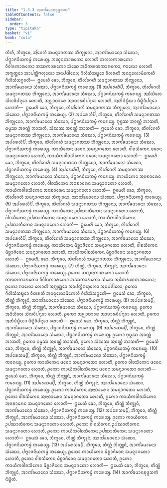 ```yaml
---
title: "1.3.3 ᩋᩣᨠᩘᨡᨾᩣᨶᨧᩩᨴ᩠ᨴᩈᨠ"
tableOfContents: false
sidebar:
  order: 3
type: "tipitaka"
basket: "vi"
book: "cula"
---
```



<DynamicBreadcrumb />

<Division number="27" book="cula">

<Paragraph number="135" book="cula">
ᨲᩦᩉᩥ, ᨽᩥᨠ᩠ᨡᩅᩮ, ᩋᩘᨣᩮᩉᩥ ᩈᨾᨶ᩠ᨶᩣᨣᨲᩔ ᨽᩥᨠ᩠ᨡᩩᨶᩮᩣ, ᩋᩣᨠᩘᨡᨾᩣᨶᩮᩣ ᩈᩴᨥᩮᩣ, ᨸᨻ᩠ᨻᩣᨩᨶᩦᨿᨠᨾ᩠ᨾᩴ ᨠᩁᩮᨿ᩠ᨿ. ᨽᨱ᩠ᨯᨶᨠᩣᩁᨠᩮᩣ ᩉᩮᩣᨲᩥ ᨠᩃᩉᨠᩣᩁᨠᩮᩣ ᩅᩥᩅᩤᨴᨠᩣᩁᨠᩮᩣ ᨽᩔᨠᩣᩁᨠᩮᩣ ᩈᩴᨥᩮ ᩋᨵᩥᨠᩁᨱᨠᩣᩁᨠᩮᩣ; ᨻᩣᩃᩮᩣ ᩉᩮᩣᨲᩥ ᩋᨻ᩠ᨿᨲ᩠ᨲᩮᩣ ᩋᩣᨸᨲ᩠ᨲᩥᨻᩉᩩᩃᩮᩣ ᩋᨶᨸᨴᩤᨶᩮᩣ; ᨣᩥᩉᩥᩈᩴᩈᨭ᩠ᨮᩮᩣ ᩅᩥᩉᩁᨲᩥ ᩋᨶᨶᩩᩃᩮᩣᨾᩥᨠᩮᩉᩥ ᨣᩥᩉᩥᩈᩴᩈᨣ᩠ᨣᩮᩉᩥ—  ᩍᨾᩮᩉᩥ ᨡᩮᩣ, ᨽᩥᨠ᩠ᨡᩅᩮ, ᨲᩦᩉᩘᨣᩮᩉᩥ ᩈᨾᨶ᩠ᨶᩣᨣᨲᩔ ᨽᩥᨠ᩠ᨡᩩᨶᩮᩣ, ᩋᩣᨠᩘᨡᨾᩣᨶᩮᩣ ᩈᩴᨥᩮᩣ, ᨸᨻ᩠ᨻᩣᨩᨶᩦᨿᨠᨾ᩠ᨾᩴ ᨠᩁᩮᨿ᩠ᨿ. (1)
</Paragraph>

<Paragraph number="136" book="cula">
ᩋᨸᩁᩮᩉᩥᨸᩥ, ᨽᩥᨠ᩠ᨡᩅᩮ, ᨲᩦᩉᩘᨣᩮᩉᩥ ᩈᨾᨶ᩠ᨶᩣᨣᨲᩔ ᨽᩥᨠ᩠ᨡᩩᨶᩮᩣ, ᩋᩣᨠᩘᨡᨾᩣᨶᩮᩣ ᩈᩴᨥᩮᩣ, ᨸᨻ᩠ᨻᩣᨩᨶᩦᨿᨠᨾ᩠ᨾᩴ ᨠᩁᩮᨿ᩠ᨿ. ᩋᨵᩥᩈᩦᩃᩮ ᩈᩦᩃᩅᩥᨸᨶ᩠ᨶᩮᩣ ᩉᩮᩣᨲᩥ, ᩋᨩ᩠ᨫᩣᨧᩣᩁᩮ ᩋᩣᨧᩣᩁᩅᩥᨸᨶ᩠ᨶᩮᩣ ᩉᩮᩣᨲᩥ, ᩋᨲᩥᨴᩥᨭ᩠ᨮᩥᨿᩣ ᨴᩥᨭ᩠ᨮᩥᩅᩥᨸᨶ᩠ᨶᩮᩣ ᩉᩮᩣᨲᩥ—  ᩍᨾᩮᩉᩥ ᨡᩮᩣ, ᨽᩥᨠ᩠ᨡᩅᩮ, ᨲᩦᩉᩘᨣᩮᩉᩥ ᩈᨾᨶ᩠ᨶᩣᨣᨲᩔ ᨽᩥᨠ᩠ᨡᩩᨶᩮᩣ, ᩋᩣᨠᩘᨡᨾᩣᨶᩮᩣ ᩈᩴᨥᩮᩣ, ᨸᨻ᩠ᨻᩣᨩᨶᩦᨿᨠᨾ᩠ᨾᩴ ᨠᩁᩮᨿ᩠ᨿ. (2)
</Paragraph>

<Paragraph number="137" book="cula">
ᩋᨸᩁᩮᩉᩥᨸᩥ, ᨽᩥᨠ᩠ᨡᩅᩮ, ᨲᩦᩉᩘᨣᩮᩉᩥ ᩈᨾᨶ᩠ᨶᩣᨣᨲᩔ ᨽᩥᨠ᩠ᨡᩩᨶᩮᩣ, ᩋᩣᨠᩘᨡᨾᩣᨶᩮᩣ ᩈᩴᨥᩮᩣ, ᨸᨻ᩠ᨻᩣᨩᨶᩦᨿᨠᨾ᩠ᨾᩴ ᨠᩁᩮᨿ᩠ᨿ. ᨻᩩᨴ᩠ᨵᩔ ᩋᩅᨱ᩠ᨱᩴ ᨽᩣᩈᨲᩥ, ᨵᨾ᩠ᨾᩔ ᩋᩅᨱ᩠ᨱᩴ ᨽᩣᩈᨲᩥ, ᩈᩴᨥᩔ ᩋᩅᨱ᩠ᨱᩴ ᨽᩣᩈᨲᩥ—  ᩍᨾᩮᩉᩥ ᨡᩮᩣ, ᨽᩥᨠ᩠ᨡᩅᩮ, ᨲᩦᩉᩘᨣᩮᩉᩥ ᩈᨾᨶ᩠ᨶᩣᨣᨲᩔ ᨽᩥᨠ᩠ᨡᩩᨶᩮᩣ, ᩋᩣᨠᩘᨡᨾᩣᨶᩮᩣ ᩈᩴᨥᩮᩣ, ᨸᨻ᩠ᨻᩣᨩᨶᩦᨿᨠᨾ᩠ᨾᩴ ᨠᩁᩮᨿ᩠ᨿ. (3)
</Paragraph>

<Paragraph number="138" book="cula">
ᩋᨸᩁᩮᩉᩥᨸᩥ, ᨽᩥᨠ᩠ᨡᩅᩮ, ᨲᩦᩉᩘᨣᩮᩉᩥ ᩈᨾᨶ᩠ᨶᩣᨣᨲᩔ ᨽᩥᨠ᩠ᨡᩩᨶᩮᩣ, ᩋᩣᨠᩘᨡᨾᩣᨶᩮᩣ ᩈᩴᨥᩮᩣ, ᨸᨻ᩠ᨻᩣᨩᨶᩦᨿᨠᨾ᩠ᨾᩴ ᨠᩁᩮᨿ᩠ᨿ. ᨠᩣᨿᩥᨠᩮᨶ ᨴᩅᩮᨶ ᩈᨾᨶ᩠ᨶᩣᨣᨲᩮᩣ ᩉᩮᩣᨲᩥ, ᩅᩤᨧᩈᩥᨠᩮᨶ ᨴᩅᩮᨶ ᩈᨾᨶ᩠ᨶᩣᨣᨲᩮᩣ ᩉᩮᩣᨲᩥ, ᨠᩣᨿᩥᨠᩅᩤᨧᩈᩥᨠᩮᨶ ᨴᩅᩮᨶ ᩈᨾᨶ᩠ᨶᩣᨣᨲᩮᩣ ᩉᩮᩣᨲᩥ—  ᩍᨾᩮᩉᩥ ᨡᩮᩣ, ᨽᩥᨠ᩠ᨡᩅᩮ, ᨲᩦᩉᩘᨣᩮᩉᩥ ᩈᨾᨶ᩠ᨶᩣᨣᨲᩔ ᨽᩥᨠ᩠ᨡᩩᨶᩮᩣ, ᩋᩣᨠᩘᨡᨾᩣᨶᩮᩣ ᩈᩴᨥᩮᩣ, ᨸᨻ᩠ᨻᩣᨩᨶᩦᨿᨠᨾ᩠ᨾᩴ ᨠᩁᩮᨿ᩠ᨿ. (4)
</Paragraph>

<Paragraph number="139" book="cula">
ᩋᨸᩁᩮᩉᩥᨸᩥ, ᨽᩥᨠ᩠ᨡᩅᩮ, ᨲᩦᩉᩘᨣᩮᩉᩥ ᩈᨾᨶ᩠ᨶᩣᨣᨲᩔ ᨽᩥᨠ᩠ᨡᩩᨶᩮᩣ, ᩋᩣᨠᩘᨡᨾᩣᨶᩮᩣ ᩈᩴᨥᩮᩣ, ᨸᨻ᩠ᨻᩣᨩᨶᩦᨿᨠᨾ᩠ᨾᩴ ᨠᩁᩮᨿ᩠ᨿ. ᨠᩣᨿᩥᨠᩮᨶ ᩋᨶᩣᨧᩣᩁᩮᨶ ᩈᨾᨶ᩠ᨶᩣᨣᨲᩮᩣ ᩉᩮᩣᨲᩥ, ᩅᩤᨧᩈᩥᨠᩮᨶ ᩋᨶᩣᨧᩣᩁᩮᨶ ᩈᨾᨶ᩠ᨶᩣᨣᨲᩮᩣ ᩉᩮᩣᨲᩥ, ᨠᩣᨿᩥᨠᩅᩤᨧᩈᩥᨠᩮᨶ ᩋᨶᩣᨧᩣᩁᩮᨶ ᩈᨾᨶ᩠ᨶᩣᨣᨲᩮᩣ ᩉᩮᩣᨲᩥ—  ᩍᨾᩮᩉᩥ ᨡᩮᩣ, ᨽᩥᨠ᩠ᨡᩅᩮ, ᨲᩦᩉᩘᨣᩮᩉᩥ ᩈᨾᨶ᩠ᨶᩣᨣᨲᩔ ᨽᩥᨠ᩠ᨡᩩᨶᩮᩣ, ᩋᩣᨠᩘᨡᨾᩣᨶᩮᩣ ᩈᩴᨥᩮᩣ, ᨸᨻ᩠ᨻᩣᨩᨶᩦᨿᨠᨾ᩠ᨾᩴ ᨠᩁᩮᨿ᩠ᨿ. (5)
</Paragraph>

<Paragraph number="140" book="cula">
ᩋᨸᩁᩮᩉᩥᨸᩥ, ᨽᩥᨠ᩠ᨡᩅᩮ, ᨲᩦᩉᩘᨣᩮᩉᩥ ᩈᨾᨶ᩠ᨶᩣᨣᨲᩔ ᨽᩥᨠ᩠ᨡᩩᨶᩮᩣ, ᩋᩣᨠᩘᨡᨾᩣᨶᩮᩣ ᩈᩴᨥᩮᩣ, ᨸᨻ᩠ᨻᩣᨩᨶᩦᨿᨠᨾ᩠ᨾᩴ ᨠᩁᩮᨿ᩠ᨿ. ᨠᩣᨿᩥᨠᩮᨶ ᩏᨸᨥᩣᨲᩥᨠᩮᨶ ᩈᨾᨶ᩠ᨶᩣᨣᨲᩮᩣ ᩉᩮᩣᨲᩥ, ᩅᩤᨧᩈᩥᨠᩮᨶ ᩏᨸᨥᩣᨲᩥᨠᩮᨶ ᩈᨾᨶ᩠ᨶᩣᨣᨲᩮᩣ ᩉᩮᩣᨲᩥ, ᨠᩣᨿᩥᨠᩅᩤᨧᩈᩥᨠᩮᨶ ᩏᨸᨥᩣᨲᩥᨠᩮᨶ ᩈᨾᨶ᩠ᨶᩣᨣᨲᩮᩣ ᩉᩮᩣᨲᩥ—  ᩍᨾᩮᩉᩥ ᨡᩮᩣ, ᨽᩥᨠ᩠ᨡᩅᩮ, ᨲᩦᩉᩘᨣᩮᩉᩥ ᩈᨾᨶ᩠ᨶᩣᨣᨲᩔ ᨽᩥᨠ᩠ᨡᩩᨶᩮᩣ, ᩋᩣᨠᩘᨡᨾᩣᨶᩮᩣ ᩈᩴᨥᩮᩣ, ᨸᨻ᩠ᨻᩣᨩᨶᩦᨿᨠᨾ᩠ᨾᩴ ᨠᩁᩮᨿ᩠ᨿ. (6)
</Paragraph>

<Paragraph number="141" book="cula">
ᩋᨸᩁᩮᩉᩥᨸᩥ, ᨽᩥᨠ᩠ᨡᩅᩮ, ᨲᩦᩉᩘᨣᩮᩉᩥ ᩈᨾᨶ᩠ᨶᩣᨣᨲᩔ ᨽᩥᨠ᩠ᨡᩩᨶᩮᩣ, ᩋᩣᨠᩘᨡᨾᩣᨶᩮᩣ ᩈᩴᨥᩮᩣ, ᨸᨻ᩠ᨻᩣᨩᨶᩦᨿᨠᨾ᩠ᨾᩴ ᨠᩁᩮᨿ᩠ᨿ. ᨠᩣᨿᩥᨠᩮᨶ ᨾᩥᨧ᩠ᨨᩣᨩᩦᩅᩮᨶ ᩈᨾᨶ᩠ᨶᩣᨣᨲᩮᩣ ᩉᩮᩣᨲᩥ, ᩅᩤᨧᩈᩥᨠᩮᨶ ᨾᩥᨧ᩠ᨨᩣᨩᩦᩅᩮᨶ ᩈᨾᨶ᩠ᨶᩣᨣᨲᩮᩣ ᩉᩮᩣᨲᩥ, ᨠᩣᨿᩥᨠᩅᩤᨧᩈᩥᨠᩮᨶ ᨾᩥᨧ᩠ᨨᩣᨩᩦᩅᩮᨶ ᩈᨾᨶ᩠ᨶᩣᨣᨲᩮᩣ ᩉᩮᩣᨲᩥ—  ᩍᨾᩮᩉᩥ, ᨡᩮᩣ, ᨽᩥᨠ᩠ᨡᩅᩮ, ᨲᩦᩉᩘᨣᩮᩉᩥ ᩈᨾᨶ᩠ᨶᩣᨣᨲᩔ ᨽᩥᨠ᩠ᨡᩩᨶᩮᩣ, ᩋᩣᨠᩘᨡᨾᩣᨶᩮᩣ ᩈᩴᨥᩮᩣ, ᨸᨻ᩠ᨻᩣᨩᨶᩦᨿᨠᨾ᩠ᨾᩴ ᨠᩁᩮᨿ᩠ᨿ. (7)
</Paragraph>

<Paragraph number="142" book="cula">
ᨲᩥᨱ᩠ᨱᩴ, ᨽᩥᨠ᩠ᨡᩅᩮ, ᨽᩥᨠ᩠ᨡᩪᨶᩴ, ᩋᩣᨠᩘᨡᨾᩣᨶᩮᩣ ᩈᩴᨥᩮᩣ, ᨸᨻ᩠ᨻᩣᨩᨶᩦᨿᨠᨾ᩠ᨾᩴ ᨠᩁᩮᨿ᩠ᨿ. ᩑᨠᩮᩣ ᨽᨱ᩠ᨯᨶᨠᩣᩁᨠᩮᩣ ᩉᩮᩣᨲᩥ ᨠᩃᩉᨠᩣᩁᨠᩮᩣ ᩅᩥᩅᩤᨴᨠᩣᩁᨠᩮᩣ ᨽᩔᨠᩣᩁᨠᩮᩣ ᩈᩴᨥᩮ ᩋᨵᩥᨠᩁᨱᨠᩣᩁᨠᩮᩣ; ᩑᨠᩮᩣ ᨻᩣᩃᩮᩣ ᩉᩮᩣᨲᩥ ᩋᨻ᩠ᨿᨲ᩠ᨲᩮᩣ ᩋᩣᨸᨲ᩠ᨲᩥᨻᩉᩩᩃᩮᩣ ᩋᨶᨸᨴᩤᨶᩮᩣ; ᩑᨠᩮᩣ ᨣᩥᩉᩥᩈᩴᩈᨭ᩠ᨮᩮᩣ ᩅᩥᩉᩁᨲᩥ ᩋᨶᨶᩩᩃᩮᩣᨾᩥᨠᩮᩉᩥ ᨣᩥᩉᩥᩈᩴᩈᨣ᩠ᨣᩮᩉᩥ—  ᩍᨾᩮᩈᩴ ᨡᩮᩣ, ᨽᩥᨠ᩠ᨡᩅᩮ, ᨲᩥᨱ᩠ᨱᩴ ᨽᩥᨠ᩠ᨡᩪᨶᩴ, ᩋᩣᨠᩘᨡᨾᩣᨶᩮᩣ ᩈᩴᨥᩮᩣ, ᨸᨻ᩠ᨻᩣᨩᨶᩦᨿᨠᨾ᩠ᨾᩴ ᨠᩁᩮᨿ᩠ᨿ. (8)
</Paragraph>

<Paragraph number="143" book="cula">
ᩋᨸᩁᩮᩈᨾ᩠ᨸᩥ, ᨽᩥᨠ᩠ᨡᩅᩮ, ᨲᩥᨱ᩠ᨱᩴ ᨽᩥᨠ᩠ᨡᩪᨶᩴ, ᩋᩣᨠᩘᨡᨾᩣᨶᩮᩣ ᩈᩴᨥᩮᩣ, ᨸᨻ᩠ᨻᩣᨩᨶᩦᨿᨠᨾ᩠ᨾᩴ ᨠᩁᩮᨿ᩠ᨿ. ᩑᨠᩮᩣ ᩋᨵᩥᩈᩦᩃᩮ ᩈᩦᩃᩅᩥᨸᨶ᩠ᨶᩮᩣ ᩉᩮᩣᨲᩥ, ᩑᨠᩮᩣ ᩋᨩ᩠ᨫᩣᨧᩣᩁᩮ ᩋᩣᨧᩣᩁᩅᩥᨸᨶ᩠ᨶᩮᩣ ᩉᩮᩣᨲᩥ, ᩑᨠᩮᩣ ᩋᨲᩥᨴᩥᨭ᩠ᨮᩥᨿᩣ ᨴᩥᨭ᩠ᨮᩥᩅᩥᨸᨶ᩠ᨶᩮᩣ ᩉᩮᩣᨲᩥ—  ᩍᨾᩮᩈᩴ ᨡᩮᩣ, ᨽᩥᨠ᩠ᨡᩅᩮ, ᨲᩥᨱ᩠ᨱᩴ ᨽᩥᨠ᩠ᨡᩪᨶᩴ, ᩋᩣᨠᩘᨡᨾᩣᨶᩮᩣ ᩈᩴᨥᩮᩣ, ᨸᨻ᩠ᨻᩣᨩᨶᩦᨿᨠᨾ᩠ᨾᩴ ᨠᩁᩮᨿ᩠ᨿ. (9)
</Paragraph>

<Paragraph number="144" book="cula">
ᩋᨸᩁᩮᩈᨾ᩠ᨸᩥ, ᨽᩥᨠ᩠ᨡᩅᩮ, ᨲᩥᨱ᩠ᨱᩴ ᨽᩥᨠ᩠ᨡᩪᨶᩴ, ᩋᩣᨠᩘᨡᨾᩣᨶᩮᩣ ᩈᩴᨥᩮᩣ, ᨸᨻ᩠ᨻᩣᨩᨶᩦᨿᨠᨾ᩠ᨾᩴ ᨠᩁᩮᨿ᩠ᨿ. ᩑᨠᩮᩣ ᨻᩩᨴ᩠ᨵᩔ ᩋᩅᨱ᩠ᨱᩴ ᨽᩣᩈᨲᩥ, ᩑᨠᩮᩣ ᨵᨾ᩠ᨾᩔ ᩋᩅᨱ᩠ᨱᩴ ᨽᩣᩈᨲᩥ, ᩑᨠᩮᩣ ᩈᩴᨥᩔ ᩋᩅᨱ᩠ᨱᩴ ᨽᩣᩈᨲᩥ—  ᩍᨾᩮᩈᩴ ᨡᩮᩣ, ᨽᩥᨠ᩠ᨡᩅᩮ, ᨲᩥᨱ᩠ᨱᩴ ᨽᩥᨠ᩠ᨡᩪᨶᩴ, ᩋᩣᨠᩘᨡᨾᩣᨶᩮᩣ ᩈᩴᨥᩮᩣ, ᨸᨻ᩠ᨻᩣᨩᨶᩦᨿᨠᨾ᩠ᨾᩴ ᨠᩁᩮᨿ᩠ᨿ. (10)
</Paragraph>

<Paragraph number="145" book="cula">
ᩋᨸᩁᩮᩈᨾ᩠ᨸᩥ, ᨽᩥᨠ᩠ᨡᩅᩮ, ᨲᩥᨱ᩠ᨱᩴ ᨽᩥᨠ᩠ᨡᩪᨶᩴ, ᩋᩣᨠᩘᨡᨾᩣᨶᩮᩣ ᩈᩴᨥᩮᩣ, ᨸᨻ᩠ᨻᩣᨩᨶᩦᨿᨠᨾ᩠ᨾᩴ ᨠᩁᩮᨿ᩠ᨿ. ᩑᨠᩮᩣ ᨠᩣᨿᩥᨠᩮᨶ ᨴᩅᩮᨶ ᩈᨾᨶ᩠ᨶᩣᨣᨲᩮᩣ ᩉᩮᩣᨲᩥ, ᩑᨠᩮᩣ ᩅᩤᨧᩈᩥᨠᩮᨶ ᨴᩅᩮᨶ ᩈᨾᨶ᩠ᨶᩣᨣᨲᩮᩣ ᩉᩮᩣᨲᩥ, ᩑᨠᩮᩣ ᨠᩣᨿᩥᨠᩅᩤᨧᩈᩥᨠᩮᨶ ᨴᩅᩮᨶ ᩈᨾᨶ᩠ᨶᩣᨣᨲᩮᩣ ᩉᩮᩣᨲᩥ—  ᩍᨾᩮᩈᩴ ᨡᩮᩣ, ᨽᩥᨠ᩠ᨡᩅᩮ, ᨲᩥᨱ᩠ᨱᩴ ᨽᩥᨠ᩠ᨡᩪᨶᩴ, ᩋᩣᨠᩘᨡᨾᩣᨶᩮᩣ ᩈᩴᨥᩮᩣ, ᨸᨻ᩠ᨻᩣᨩᨶᩦᨿᨠᨾ᩠ᨾᩴ ᨠᩁᩮᨿ᩠ᨿ. (11)
</Paragraph>

<Paragraph number="146" book="cula">
ᩋᨸᩁᩮᩈᨾ᩠ᨸᩥ, ᨽᩥᨠ᩠ᨡᩅᩮ, ᨲᩥᨱ᩠ᨱᩴ ᨽᩥᨠ᩠ᨡᩪᨶᩴ, ᩋᩣᨠᩘᨡᨾᩣᨶᩮᩣ ᩈᩴᨥᩮᩣ, ᨸᨻ᩠ᨻᩣᨩᨶᩦᨿᨠᨾ᩠ᨾᩴ ᨠᩁᩮᨿ᩠ᨿ. ᩑᨠᩮᩣ ᨠᩣᨿᩥᨠᩮᨶ ᩋᨶᩣᨧᩣᩁᩮᨶ ᩈᨾᨶ᩠ᨶᩣᨣᨲᩮᩣ ᩉᩮᩣᨲᩥ, ᩑᨠᩮᩣ ᩅᩤᨧᩈᩥᨠᩮᨶ ᩋᨶᩣᨧᩣᩁᩮᨶ ᩈᨾᨶ᩠ᨶᩣᨣᨲᩮᩣ ᩉᩮᩣᨲᩥ, ᩑᨠᩮᩣ ᨠᩣᨿᩥᨠᩅᩤᨧᩈᩥᨠᩮᨶ ᩋᨶᩣᨧᩣᩁᩮᨶ ᩈᨾᨶ᩠ᨶᩣᨣᨲᩮᩣ ᩉᩮᩣᨲᩥ—  ᩍᨾᩮᩈᩴ ᨡᩮᩣ, ᨽᩥᨠ᩠ᨡᩅᩮ, ᨲᩥᨱ᩠ᨱᩴ ᨽᩥᨠ᩠ᨡᩪᨶᩴ, ᩋᩣᨠᩘᨡᨾᩣᨶᩮᩣ ᩈᩴᨥᩮᩣ, ᨸᨻ᩠ᨻᩣᨩᨶᩦᨿᨠᨾ᩠ᨾᩴ ᨠᩁᩮᨿ᩠ᨿ. (12)
</Paragraph>

<Paragraph number="147" book="cula">
ᩋᨸᩁᩮᩈᨾ᩠ᨸᩥ, ᨽᩥᨠ᩠ᨡᩅᩮ, ᨲᩥᨱ᩠ᨱᩴ ᨽᩥᨠ᩠ᨡᩪᨶᩴ, ᩋᩣᨠᩘᨡᨾᩣᨶᩮᩣ ᩈᩴᨥᩮᩣ, ᨸᨻ᩠ᨻᩣᨩᨶᩦᨿᨠᨾ᩠ᨾᩴ ᨠᩁᩮᨿ᩠ᨿ. ᩑᨠᩮᩣ ᨠᩣᨿᩥᨠᩮᨶ ᩏᨸᨥᩣᨲᩥᨠᩮᨶ ᩈᨾᨶ᩠ᨶᩣᨣᨲᩮᩣ ᩉᩮᩣᨲᩥ, ᩑᨠᩮᩣ ᩅᩤᨧᩈᩥᨠᩮᨶ ᩏᨸᨥᩣᨲᩥᨠᩮᨶ ᩈᨾᨶ᩠ᨶᩣᨣᨲᩮᩣ ᩉᩮᩣᨲᩥ, ᩑᨠᩮᩣ ᨠᩣᨿᩥᨠᩅᩤᨧᩈᩥᨠᩮᨶ ᩏᨸᨥᩣᨲᩥᨠᩮᨶ ᩈᨾᨶ᩠ᨶᩣᨣᨲᩮᩣ ᩉᩮᩣᨲᩥ—  ᩍᨾᩮᩈᩴ ᨡᩮᩣ, ᨽᩥᨠ᩠ᨡᩅᩮ, ᨲᩥᨱ᩠ᨱᩴ ᨽᩥᨠ᩠ᨡᩪᨶᩴ, ᩋᩣᨠᩘᨡᨾᩣᨶᩮᩣ ᩈᩴᨥᩮᩣ, ᨸᨻ᩠ᨻᩣᨩᨶᩦᨿᨠᨾ᩠ᨾᩴ ᨠᩁᩮᨿ᩠ᨿ. (13)
</Paragraph>

<Paragraph number="148" book="cula">
ᩋᨸᩁᩮᩈᨾ᩠ᨸᩥ, ᨽᩥᨠ᩠ᨡᩅᩮ, ᨲᩥᨱ᩠ᨱᩴ ᨽᩥᨠ᩠ᨡᩪᨶᩴ, ᩋᩣᨠᩘᨡᨾᩣᨶᩮᩣ ᩈᩴᨥᩮᩣ, ᨸᨻ᩠ᨻᩣᨩᨶᩦᨿᨠᨾ᩠ᨾᩴ ᨠᩁᩮᨿ᩠ᨿ. ᩑᨠᩮᩣ ᨠᩣᨿᩥᨠᩮᨶ ᨾᩥᨧ᩠ᨨᩣᨩᩦᩅᩮᨶ ᩈᨾᨶ᩠ᨶᩣᨣᨲᩮᩣ ᩉᩮᩣᨲᩥ, ᩑᨠᩮᩣ ᩅᩤᨧᩈᩥᨠᩮᨶ ᨾᩥᨧ᩠ᨨᩣᨩᩦᩅᩮᨶ ᩈᨾᨶ᩠ᨶᩣᨣᨲᩮᩣ ᩉᩮᩣᨲᩥ, ᩑᨠᩮᩣ ᨠᩣᨿᩥᨠᩅᩤᨧᩈᩥᨠᩮᨶ ᨾᩥᨧ᩠ᨨᩣᨩᩦᩅᩮᨶ ᩈᨾᨶ᩠ᨶᩣᨣᨲᩮᩣ ᩉᩮᩣᨲᩥ—  ᩍᨾᩮᩈᩴ ᨡᩮᩣ, ᨽᩥᨠ᩠ᨡᩅᩮ, ᨲᩥᨱ᩠ᨱᩴ ᨽᩥᨠ᩠ᨡᩪᨶᩴ, ᩋᩣᨠᩘᨡᨾᩣᨶᩮᩣ ᩈᩴᨥᩮᩣ, ᨸᨻ᩠ᨻᩣᨩᨶᩦᨿᨠᨾ᩠ᨾᩴ ᨠᩁᩮᨿ᩠ᨿ. (14)

</Paragraph>
</Division>

<Paragraph number="149" type="center" book="cula">
ᩋᩣᨠᩘᨡᨾᩣᨶᨧᩩᨴ᩠ᨴᩈᨠᩴ ᨶᩥᨭ᩠ᨮᩥᨲᩴ.
</Paragraph>